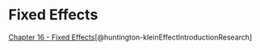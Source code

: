 # Fixed Effects

[Chapter 16 - Fixed Effects](https://theeffectbook.net/ch-FixedEffects.html)[@huntington-kleinEffectIntroductionResearch]